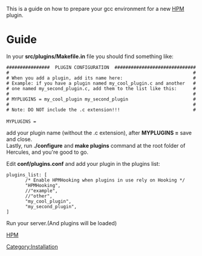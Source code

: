 This is a guide on how to prepare your gcc environment for a new [[HPM]] plugin.
= Guide =
In your '''src/plugins/Makefile.in''' file you should find something like:
 ################  PLUGIN CONFIGURATION  ##############################
 #                                                                    #
 # When you add a plugin, add its name here:                          #
 # Example: if you have a plugin named my_cool_plugin.c and another   #
 # one named my_second_plugin.c, add them to the list like this:      #
 #                                                                    #
 # MYPLUGINS = my_cool_plugin my_second_plugin                        #
 #                                                                    #
 # Note: DO NOT include the .c extension!!!                           #
 
 MYPLUGINS = 
add your plugin name (without the .c extension), after '''MYPLUGINS =''' save and close.<br/>
Lastly, run '''./configure''' and '''make plugins''' command at the root folder of Hercules, and you're good to go.


Edit '''conf/plugins.conf'''
and add your plugin in the plugins list:

 plugins_list: [
        /* Enable HPMHooking when plugins in use rely on Hooking */
        "HPMHooking",
        //"example",
        //"other",
        "my_cool_plugin",
        "my_second_plugin",
 ]


Run your server.(And plugins will be loaded)

[[HPM]]
[[Category:Installation]]
